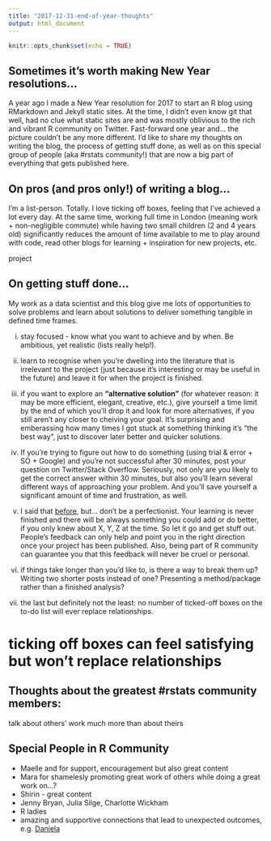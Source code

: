 ```yaml
---
title: "2017-12-31-end-of-year-thoughts"
output: html_document
---
```


```r
knitr::opts_chunk$set(echo = TRUE)
```

## Sometimes it's worth making New Year resolutions... 

A year ago I made a New Year resolution for 2017 to start an R blog using RMarkdown and Jekyll static sites. At the time, I didn't even know git that well, had no clue what static sites are and was mostly oblivious to the rich and vibrant R community on Twitter. Fast-forward one year and... the picture couldn't be any more different. I'd like to share my thoughts on writing the blog, the process of getting stuff done, as well as on this special group of people (aka #rstats community!) that are now a big part of everything that gets published here.


## On pros (and pros only!) of writing a blog...

I'm a list-person. Totally. I love ticking off boxes, feeling that I've achieved a lot every day. At the same time, working full time in London (meaning work + non-negligible commute) while having two small children (2 and 4 years old) significantly reduces the amount of time available to me to play around with code, read other blogs for learning + inspiration for new projects, etc. 

project


## On getting stuff done...

My work as a data scientist and this blog give me lots of opportunities to solve problems and learn about solutions to deliver something tangible in defined time frames. 

i) stay focused - know what you want to achieve and by when. Be ambitious, yet realistic (lists really help!).

ii) learn to recognise when you're dwelling into the literature that is irrelevant to the project (just because it's interesting or may be useful in the future) and leave it for when the project is finished. 

iii) if you want to explore an __"alternative solution"__ (for whatever reason: it may be more efficient, elegant, creative, etc.), give yourself a time limit by the end of which you'll drop it and look for more alternatives, if you still aren't any closer to cheiving your goal. It's surprising and emberassing how many times I got stuck at something thinking it's "the best way", just to discover later better and quicker solutions.

iv) If you're trying to figure out how to do something (using trial & error + SO + Google) and you're not successful after 30 minutes, post your question on Twitter/Stack Overflow. Seriously, not only are you likely to get the correct answer within 30 minutes, but also you'll learn several different ways of approaching your problem. And you'll save yourself a significant amount of time and frustration, as well.

v) I said that [before](get the link here), but... don't be a perfectionist. Your learning is never finished and there will be always something you could add or do better, if you only knew about X, Y, Z at the time. So let it go and get stuff out. People's feedback can only help and point you in the right direction once your project has been published. Also, being part of R community can guarantee you that this feedback will never be cruel or personal.

vi) if things take longer than you'd like to, is there a way to break them up? Writing two shorter posts instead of one? Presenting a method/package rather than a finished analysis?

vii) the last but definitely not the least: no number of ticked-off boxes on the to-do list will ever replace relationships. 

# ticking off boxes can feel satisfying but won't replace relationships




## Thoughts about the greatest #rstats community members:
talk about others' work much more than about theirs


## Special People in R Community

- Maelle and for support, encouragement but also great content
- Mara for shamelesly promoting great work of others while doing a great work on...?
- Shirin - great content 
- Jenny Bryan, Julia Silge, Charlotte Wickham
- R ladies 
- amazing and supportive connections that lead to unexpected outcomes, e.g. [Daniela](https://twitter.com/d4tagirl)

